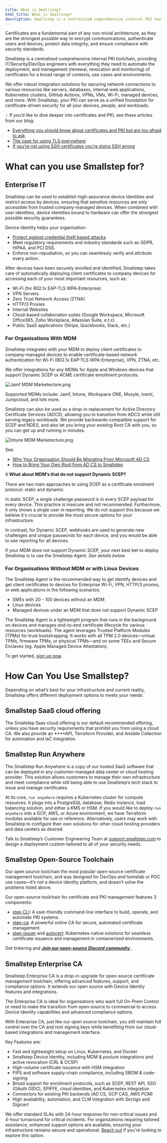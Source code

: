 ---
title: What is Smallstep?
html_title: What is Smallstep? 
description: Smallstep is a centralised comprehensive internal PKI toolchain, providing IT/Security/DevOps engineers with everything they need to automate the deployment, and management (renewal, revocation and monitoring) of certificates for a broad range of contexts, use cases and environments.
---

Certificates are a fundamental part of any non-trivial architecture, as they are the strongest possible way to encrypt communications, authenticate users and devices, protect data integrity, and ensure compliance with security standards. 

Smallstep is a centralised comprehensive internal PKI toolchain, providing IT/Security/DevOps engineers with everything they need to automate the deployment, and management (renewal, revocation and monitoring) of certificates for a broad range of contexts, use cases and environments.

We offer robust integration solutions for securing network connections to various resources like servers, databases, internal web applications, Kubernetes clusters, GitHub Actions, VPNs, VMs, Wi-Fi, managed devices, and more. With Smallstep, your PKI can serve as a unified foundation for certificate-driven security for all your devices, people, and workloads.

<Alert severity="info">
  <div>
    💡 If you’d like to dive deeper into certificates and PKI, see these articles from our blog:  
    <ul>
       <li><a href="https://smallstep.com/blog/everything-pki/">Everything you should know about certificates and PKI but are too afraid to ask</a></li>
       <li><a href="https://smallstep.com/blog/use-tls/">The case for using TLS everywhere</a></li>
       <li><a href="https://smallstep.com/blog/use-ssh-certificates/">If you’re not using SSH certificates you’re doing SSH wrong</a></li>
    </ul>
  </div>
</Alert>


# What can you use Smallstep for?
## Enterprise IT

Smallstep can be used to establish high-assurance device identities and restrict access by devices, ensuring that sensitive resources are only accessible from trusted company-managed devices. When combined with user identities, device identities bound to hardware can offer the strongest possible security guarantees.

Device Identity helps your organisation:

- [Protect against credential theft based attacks](https://smallstep.com/blog/road-to-phishing-resistant-authentication/).
- Meet regulatory requirements and industry standards such as GDPR, HIPAA, and PCI DSS.
- Enforce non-repudiation, so you can seamlessly verify and attribute every action.

After devices have been securely enrolled and identified, Smallstep takes care of automatically deploying client certificates to company devices for accessing each of your most important resources, such as: 

- Wi-Fi (for 802.1x EAP-TLS WPA-Enterprise)
- VPN Servers
- Zero Trust Network Access (ZTNA)
- HTTP/3 Proxies
- Internal Websites
- Cloud-based collaboration suites (Google Workspace, Microsoft Office365, Zoho Workplace, Atlassian Suite, e.t.c)
- Public SaaS applications (Stripe, Quickbooks, Slack, etc.)

### For Organisations With MDM

Smallstep integrates with your MDM to deploy client certificates to company-managed devices to enable certificate-based network authentication for Wi-Fi (802.1x EAP-TLS WPA-Enterprise), VPN, ZTNA, etc.

We offer integrations for any MDMs for Apple and Windows devices that support Dynamic SCEP or ACME certificate enrollment protocols.

![Jamf MDM Marketecture.png](/graphics/Jamf_MDM_Marketecture.png)

Supported MDMs include: Jamf, Intune, Workspace ONE, Mosyle, Ivanti, Jumpcloud, and lots more. 

Smallstep can also be used as a drop-in replacement for Active Directory Certificate Services (ADCS), allowing you to transition from ADCS while still serving legacy workloads. We provide backwards-compatible support for SCEP and NDES, and also let you bring your existing Root CA with you, so you can get up and running in minutes.

![Intune MDM Marketecture.png](/graphics/Intune_flow_diagram.png)

See: 

- [Why Your Organisation Should Be Migrating From Microsoft AD CS](https://smallstep.com/blog/migrate-from-microsoft-adcs/)
- [How to Bring Your Own Root from AD CS to Smallstep](https://smallstep.com/blog/byor-adcs-to-smallstep/)

<Alert severity="info">
  <div>
    <p><strong>💡 What about MDM’s that do not support Dynamic SCEP?  </strong></p>
    <p>There are two main approaches to using SCEP as a certificate enrolment protocol: static and dynamic. </p>
    <p>In static SCEP, a single challenge password is in every SCEP payload for every device. This practice is insecure and not recommended. Furthermore, it only shows a single user in reporting. We do not support this because we believe it's crucial to provide the most secure options for your infrastructure.</p>
    <p>In contrast, for Dynamic SCEP, webhooks are used to generate new challenges and unique passwords for each device, and you would be able to see reporting for all devices.</p>
    <p>If your MDM does not support Dynamic SCEP, your next best bet to deploy Smallstep is to use the Smallstep Agent. <em>See details below.</em></p>
  </div>
</Alert>

### For Organisations Without MDM or with Linux Devices

The Smallstep Agent is the recommended way to get identify devices and get client certificates to devices for Enterprise Wi-Fi, VPN, HTTP/3 proxies, or web applications in the following scenarios: 

- SMEs with 20 - 100 devices without an MDM
- Linux devices
- Managed devices under an MDM that does not support Dynamic SCEP

The Smallstep Agent is a lightweight program that runs in the background on devices and manages end-to-end certificate lifecycle for various resources (workloads). The agent leverages Trusted Platform Modules (TPMs) for trust bootstrapping. It works with all TPM 2.0 devices—virtual TPMs, firmware TPMs, or physical TPMs—and on some TEEs and Secure Enclaves (eg. Apple Managed Device Attestation).

To get started, [sign up now](https://smallstep.com/signup/).

# How Can You Use Smallstep?

Depending on what’s best for your infrastructure and current reality, Smallstep offers different deployment options to meets your needs: 

## Smallstep SaaS cloud offering

The Smallstep Saas cloud offering is our default recommended offering, unless you have security requirements that prohibit you from using a cloud CA. We also provide an ****API, Terraform Provider, and Ansible Collection for automation and IaC integration.

## Smallstep Run Anywhere

The Smallstep Run Anywhere is a copy of our hosted SaaS software that can be deployed in any customer-managed data center or cloud hosting provider. This solution allows customers to manage their own infrastructure and meet compliance while still being able to use Smallstep’s tech stack to issue and manage certificates.

At its core, `run anywhere` requires a Kubernetes cluster for compute resources. It plugs into a PostgreSQL database, Redis instance, load balancing solution, and either a KMS or HSM. If you would like to deploy `run anywhere` into a GCP, AWS, or Azure environment, we have Terraform modules available for use or reference. Alternatively, users may work with Smallstep to configure their own solutions for other cloud hosting providers and data centers as desired.

Talk to Smallstep’s Customer Engineering Team at [support.smallstep.com](http://support.smallstep.com) to design a deployment custom-tailored to all of your security needs.

## Smallstep Open-Source Toolchain

Our open source toolchain the most popular open-source certificate management toolchain, and was designed for DevOps and homelab or POC use cases—it’s not a device identity platform, and doesn’t solve the problems listed above.

Our open-source toolchain for certificate and PKI management features 3 components: 

- [step CLI](https://github.com/smallstep/cli): A user-friendly command-line interface to build, operate, and automate PKI systems.
- [step-ca](https://github.com/smallstep/certificates): A powerful online CA for secure, automated certificate management.
- [step-issuer](https://github.com/smallstep/step-issuer) and [autocert](https://github.com/smallstep/autocert): Kubernetes-native solutions for seamless certificate issuance and management in containerized environments.

Get tinkering and [***Join our open-source Discord community*** ](https://u.step.sm/discord). 

## Smallstep Enterprise CA

Smallstep Enterprise CA is a drop-in upgrade for open-source certificate management toolchain, offering advanced features, support, and compliance options. It extends our open source with Device Identity features and integrations. 

The Enterprise CA is ideal for organisations who want full On-Prem Control or need to make the transition from open-source to commercial to access Device Identity capabilities and advanced compliance options.

With Enterprise CA, just like our open source toolchain, you still maintain full control over the CA and root signing keys while benefiting from our cloud-based integrations and management interface.

Key Features are:

- Fast and lightweight setup on Linux, Kubernetes, and Docker
- Smallstep Device Identity, including MDM & posture integrations and active revocation (CRL & OCSP)
- High-volume certificate issuance with HSM integration
- FIPS and software supply-chain compliance, including SBOM & code-signing
- Broad support for enrollment protocols, such as SCEP, REST API, SSO (OAuth OIDC), SPIFFE, cloud identities, and Kubernetes integration
- Connectors for existing PKI backends (AD CS, GCP CAS, AWS PCM)
- High availability, automation, and CLM integration with Sectigo and Digicert

We offer standard SLAs with 24-hour response for non-critical issues and 4-hour turnaround for critical incidents. For organizations requiring tailored assistance, enhanced support options are available, ensuring your infrastructure remains secure and operational. [Reach out](https://go.smallstep.com/request-demo) if you're looking to explore this option. 
